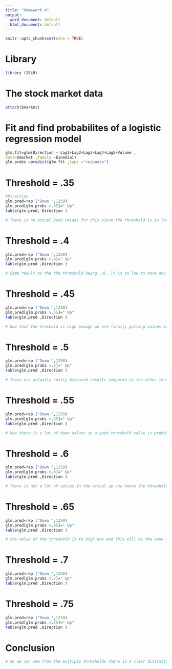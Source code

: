 ---
title: "Homework 4"
output:
  word_document: default
  html_document: default
---

```{r setup, include=FALSE}
knitr::opts_chunk$set(echo = TRUE)
```


# Library
```{r}
library (ISLR)
```

# The stock market data
```{r}
attach(Smarket)
```

# Fit and find probabilites of a logistic regression model
```{r}
glm.fit=glm(Direction ~ Lag1+Lag2+Lag3+Lag4+Lag5+Volume ,
data=Smarket ,family =binomial)
glm.probs =predict(glm.fit ,type ="response")
```


# Threshold = .35
```{r}
#Direction
glm.pred=rep ("Down ",1250)
glm.pred[glm.probs >.35]=" Up"
table(glm.pred, Direction )

# There is no actual Down values for this since the threshold is so low.
```

# Threshold = .4
```{r}
glm.pred=rep ("Down ",1250)
glm.pred[glm.probs >.4]=" Up"
table(glm.pred ,Direction )

# Same result as the the threshold being .35. It is to low to have any values being actually down.
```

# Threshold = .45
```{r}
glm.pred=rep ("Down ",1250)
glm.pred[glm.probs >.45]=" Up"
table(glm.pred ,Direction )

# Now that the treshold is high enough we are finally getting values being classified as being down. Not much though.
```

# Threshold = .5
```{r}
glm.pred=rep ("Down ",1250)
glm.pred[glm.probs >.5]=" Up"
table(glm.pred ,Direction )

# These are actually really balanced results compared to the other thresholds but not good enough
```

# Threshold = .55
```{r}
glm.pred=rep ("Down ",1250)
glm.pred[glm.probs >.55]=" Up"
table(glm.pred ,Direction )

# Now there is a lot of down values so a good threshold value is probably inbetween .5 - .55
```

# Threshold = .6
```{r}
glm.pred=rep ("Down ",1250)
glm.pred[glm.probs >.6]=" Up"
table(glm.pred ,Direction )

# There is not a lot of values in the actual up now hence the threshold is starting to get to high to be practical
```

# Threshold = .65
```{r}
glm.pred=rep ("Down ",1250)
glm.pred[glm.probs >.65]=" Up"
table(glm.pred ,Direction )

# the value of the threshold is to high now and this will be the same for the rest of the thresholds.
```

# Threshold = .7
```{r}
glm.pred=rep ("Down ",1250)
glm.pred[glm.probs >.7]=" Up"
table(glm.pred ,Direction )
```

# Threshold = .75
```{r}
glm.pred=rep ("Down ",1250)
glm.pred[glm.probs >.75]=" Up"
table(glm.pred ,Direction )
```

# Conclusion
```{r}
# As we can see from the multiple thresholds there is a clear distinction of what thresholds are weighted either towards being predicted downwards vs being predicted upwards. THe middle group is around .5 - .55. that is where the ideal threshold will be. 
```




















